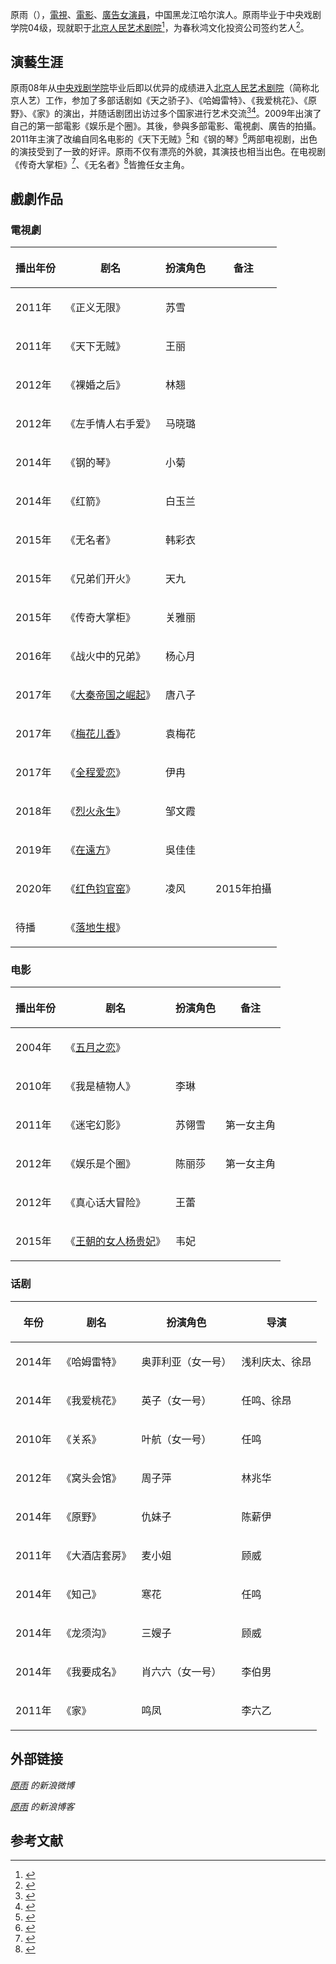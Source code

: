 {{Notability Unreferenced |time=2017-01-24T08:25:03+00:00}}
{{藝人
| 姓名 = 原雨
| 類型 = 女演員
| 圖片 =
| 圖片尺寸 = 200px
| 圖片簡介 =
| 羅馬拼音 = Yu,Yuan
| 國籍 = {{PRC}}
| 出生日期 = {{birth_date_and_age|1988|04|19}}
| 出生地點 = {{CHN}}[[黑龙江|黑龙江]][[哈尔滨|哈尔滨]]
| 逝世日期 =
| 逝世地點 =
| 職業 = [[演員|演員]]
| 語言 = [[普通话|普通话]]、[[英語|英語]]
| 教育程度 = [[中央戏剧学院|中央戏剧学院]]04级本科
| 代表作 = 《[[裸婚之后|裸婚之后]]》《[[传奇大掌柜|传奇大掌柜]]》《[[真心話大冒險_(2012年電影)|真心话大冒险]]》《[[无名者|无名者]]》
| 唱片公司 =
| 經紀公司 = 春秋鸿文化投资公司
}}原雨（{{bd|1988年|04月19日}}），[[電視節目|電視]]、[[電影|電影]]、[[廣告|廣告]][[女演員|女演員]]，中国黑龙江哈尔滨人。原雨毕业于中央戏剧学院04级，现就职于[[北京人民艺术剧院|北京人民艺术剧院]]<ref>{{Cite web|url=http://www.bjry.com/actor/html/2015/06/20150605138.html|title=原雨|accessdate=2017-01-24|work=www.bjry.com|archive-date=2019-01-29|archive-url=https://web.archive.org/web/20190129081631/http://bjry.com/actor/html/2015/06/20150605138.html|dead-url=no}}</ref>，为春秋鸿文化投资公司签约艺人<ref>{{Cite web|url=http://www.chunqiuhong.com/html/yy/index.html|title=原雨_春秋鸿文化投资|accessdate=2017-01-24|work=www.chunqiuhong.com|archive-url=https://web.archive.org/web/20170202061533/http://www.chunqiuhong.com/html/yy/index.html|archive-date=2017-02-02|dead-url=yes}}</ref>。

== 演藝生涯 ==
原雨08年从[[中央戏剧学院|中央戏剧学院]]毕业后即以优异的成绩进入[[北京人民艺术剧院|北京人民艺术剧院]]（简称北京人艺）工作，参加了多部话剧如《天之骄子》、《哈姆雷特》、《我爱桃花》、《原野》、《家》的演出，并随话剧团出访过多个国家进行艺术交流<ref>{{Cite web|url=http://www.shiki.jp/navi02/news/010170.html|title=劇団四季　四季なびgation 02 - 最新ニュース|accessdate=2017-01-23|work=www.shiki.jp|deadurl=yes|archiveurl=https://web.archive.org/web/20170202022254/http://www.shiki.jp/navi02/news/010170.html|archivedate=2017-02-02}}</ref><ref>{{Cite web|url=https://www.esplanade.com/~/media/files/festival/savageland_programme_booklet.pdf?mw=640|title=北京人艺原野-新加坡滨海艺术中心|accessdate=|author=|date=|publisher=}}</ref>。2009年出演了自己的第一部電影《娱乐是个圈》。其後，參與多部電影、電視劇、廣告的拍攝。2011年主演了改编自同名电影的《天下无贼》<ref>{{Cite web|url=http://ent.qq.com/a/20131111/012759.htm|title=原雨《天下无贼》挑战刘若英 演技获赞_娱乐_腾讯网|accessdate=2017-01-23|work=ent.qq.com|language=zh-CN|archive-date=2019-11-28|archive-url=https://web.archive.org/web/20191128111549/https://ent.qq.com/a/20131111/012759.htm|dead-url=no}}</ref>和《钢的琴》<ref>{{Cite web|url=http://ent.qq.com/a/20140220/017802.htm|title=《钢的琴》央视开播 原雨演绎清纯“工厂妹”_娱乐_腾讯网|accessdate=2017-01-23|work=ent.qq.com|language=zh-CN|archive-date=2019-11-28|archive-url=https://web.archive.org/web/20191128175207/https://ent.qq.com/a/20140220/017802.htm|dead-url=no}}</ref>两部电视剧，出色的演技受到了一致的好评。原雨不仅有漂亮的外貌，其演技也相当出色。在电视剧《传奇大掌柜》<ref>{{Cite web|url=http://yule.sohu.com/20160311/n440139333.shtml|title=《传奇大掌柜》收官 原雨女强人式格格深入人心-搜狐娱乐|accessdate=2017-01-23|work=yule.sohu.com|archive-date=2019-08-09|archive-url=https://web.archive.org/web/20190809092656/http://yule.sohu.com/20160311/n440139333.shtml|dead-url=no}}</ref>、《无名者》<ref>{{Cite web|url=http://ent.sina.com.cn/v/m/2016-11-23/doc-ifxxwrwk1763837.shtml|title=《无名者》女特务原雨戏中过足旗袍瘾|accessdate=2017-01-23|work=ent.sina.com.cn|archive-date=2019-08-09|archive-url=https://web.archive.org/web/20190809122652/http://ent.sina.com.cn/v/m/2016-11-23/doc-ifxxwrwk1763837.shtml|dead-url=no}}</ref>皆擔任女主角。

== 戲劇作品 ==

=== 電視劇 ===
{| class="wikitable"
!播出年份
!剧名
!扮演角色
!备注
|-
|2011年
|《正义无限》
|苏雪
|
|-
|2011年
|《天下无贼》
|王丽
|
|-
|2012年
|《裸婚之后》
|林翘
|
|-
|2012年
|《左手情人右手爱》
|马晓璐
|
|-
|2014年
|《钢的琴》
|小菊
|
|-
|2014年
|《红箭》
|白玉兰
|
|-
|2015年
|《无名者》
|韩彩衣
|
|-
|2015年
|《兄弟们开火》
|天九
|
|-
|2015年
|《传奇大掌柜》
|关雅丽
|
|-
|2016年
|《战火中的兄弟》
|杨心月
|
|-
|2017年
|《[[大秦帝国之崛起|大秦帝国之崛起]]》
|唐八子
|
|-
|2017年
|《[[梅花儿香|梅花儿香]]》
|袁梅花
|
|-
|2017年
|《[[全程爱恋|全程爱恋]]》
|伊冉
|
|-
|2018年
|《[[烈火永生|烈火永生]]》
|邹文霞
|
|-
|2019年
|《[[在遠方|在遠方]]》
|吳佳佳
|
|-
|2020年
|《[[红色钧官窑|红色钧官窑]]》
|凌风
|2015年拍攝
|-
|待播
|《[[落地生根_(电视剧)|落地生根]]》
|
|
|}

=== 电影 ===
{| class="wikitable"
!播出年份
!剧名
!扮演角色
!备注
|-
|2004年
|《[[五月之戀|五月之恋]]》
|
|
|-
|2010年
|《我是植物人》
|李琳
|
|-
|2011年
|《迷宅幻影》
|苏翎雪
|第一女主角
|-
|2012年
|《娱乐是个圈》
|陈丽莎
|第一女主角
|-
|2012年
|《真心话大冒险》
|王蕾
|
|-
|2015年
|《[[王朝的女人·杨贵妃|王朝的女人杨贵妃]]》
|韦妃
|
|}

=== 话剧 ===
{| class="wikitable"
!年份
!剧名
!扮演角色
!导演
|-
|2014年
|《哈姆雷特》
|奥菲利亚（女一号）
|浅利庆太、徐昂
|-
|2014年
|《我爱桃花》
|英子（女一号）
|任鸣、徐昂
|-
|2010年
|《关系》
|叶航（女一号）
|任鸣
|-
|2012年
|《窝头会馆》
|周子萍
|林兆华
|-
|2014年
|《原野》
|仇妹子
|陈薪伊
|-
| colspan="1" rowspan="1" |2011年
|《大酒店套房》
| colspan="1" rowspan="1" |麦小姐
| colspan="1" rowspan="1" |顾威
|-
| colspan="1" rowspan="1" |2014年
|《知己》
| colspan="1" rowspan="1" |寒花
| colspan="1" rowspan="1" |任鸣
|-
| colspan="1" rowspan="1" |2014年
|《龙须沟》
| colspan="1" rowspan="1" |三嫂子
| colspan="1" rowspan="1" |顾威
|-
| colspan="1" rowspan="1" |2014年
|《我要成名》
| colspan="1" rowspan="1" |肖六六（女一号）
| colspan="1" rowspan="1" |李伯男
|-
| colspan="1" rowspan="1" |2011年
|《家》
| colspan="1" rowspan="1" |鸣凤
| colspan="1" rowspan="1" |李六乙
|}

==  外部链接 ==

''[http://www.weibo.com/u/1435728905 原雨] {{Wayback|url=http://www.weibo.com/u/1435728905 |date=20170302073123 }}的新浪微博''

''[http://blog.sina.com.cn/xiaochuju5 原雨] {{Wayback|url=http://blog.sina.com.cn/xiaochuju5 |date=20190811063818 }}的新浪博客''

==  参考文献 ==